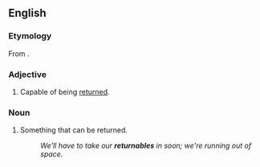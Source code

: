 ==English==

===Etymology===
From {{etyl|frm|en}} {{m|frm|retournable}}.

===Adjective===
{{en-adj|-}}

# Capable of being [[return]]ed.

===Noun===
{{en-noun}}

# Something that can be returned.
#: ''We'll have to take our '''returnables''' in soon; we're running out of space.''